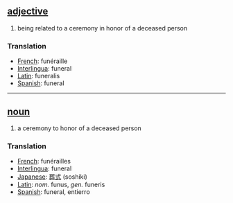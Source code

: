== [[adjective]] ==
# being related to a ceremony in honor of a deceased person

=== Translation ===
*[[French]]: funéraille
*[[Interlingua]]: funeral
*[[Latin]]: funeralis
*[[Spanish]]: funeral

----

== [[noun]] ==
# a ceremony to honor of a deceased person

=== Translation ===
*[[French]]: funérailles
*[[Interlingua]]: funeral
*[[Japanese]]: [[葬式]] (soshiki)
*[[Latin]]: ''nom.'' funus, ''gen.'' funeris
*[[Spanish]]: funeral, entierro